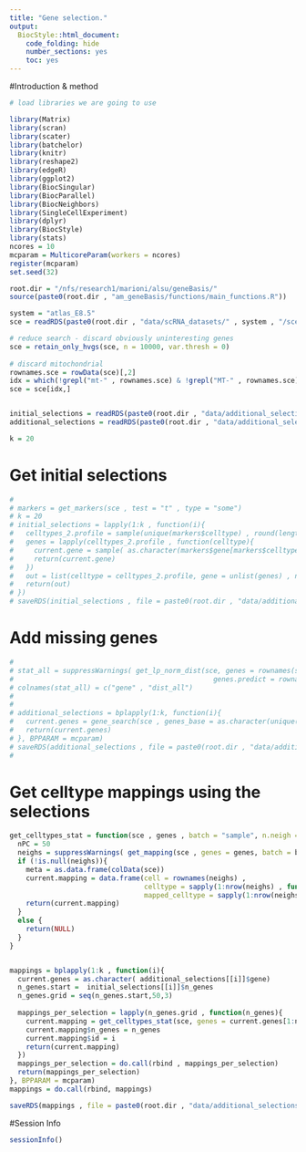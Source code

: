 ```yaml
---
title: "Gene selection."
output:
  BiocStyle::html_document:
    code_folding: hide
    number_sections: yes
    toc: yes  
---
```


#Introduction & method


```r
# load libraries we are going to use

library(Matrix)
library(scran)
library(scater)
library(batchelor)
library(knitr)
library(reshape2)
library(edgeR)
library(ggplot2)
library(BiocSingular)
library(BiocParallel)
library(BiocNeighbors)
library(SingleCellExperiment)
library(dplyr)
library(BiocStyle)
library(stats)
ncores = 10
mcparam = MulticoreParam(workers = ncores)
register(mcparam)
set.seed(32)

root.dir = "/nfs/research1/marioni/alsu/geneBasis/"
source(paste0(root.dir , "am_geneBasis/functions/main_functions.R"))

system = "atlas_E8.5"
sce = readRDS(paste0(root.dir , "data/scRNA_datasets/" , system , "/sce_" , system , ".Rds"))

# reduce search - discard obviously uninteresting genes
sce = retain_only_hvgs(sce, n = 10000, var.thresh = 0)
  
# discard mitochondrial
rownames.sce = rowData(sce)[,2]
idx = which(!grepl("mt-" , rownames.sce) & !grepl("MT-" , rownames.sce) & !grepl("Mt-" , rownames.sce))
sce = sce[idx,]


initial_selections = readRDS(paste0(root.dir , "data/additional_selections/" , system , "/initial_selections.Rds"))
additional_selections = readRDS(paste0(root.dir , "data/additional_selections/" , system , "/additional_selections.Rds"))

k = 20
```

# Get initial selections

```r

# 
# markers = get_markers(sce , test = "t" , type = "some")
# k = 20
# initial_selections = lapply(1:k , function(i){
#   celltypes_2.profile = sample(unique(markers$celltype) , round(length(unique(markers$celltype))/2))
#   genes = lapply(celltypes_2.profile , function(celltype){
#     current.gene = sample( as.character(markers$gene[markers$celltype == celltype]) , 1)
#     return(current.gene)
#   })
#   out = list(celltype = celltypes_2.profile, gene = unlist(genes) , n_genes = length(unique(unlist(genes))))
#   return(out)
# })
# saveRDS(initial_selections , file = paste0(root.dir , "data/additional_selections/" , system , "/initial_selections.Rds"))


```

# Add missing genes

```r

# 
# stat_all = suppressWarnings( get_lp_norm_dist(sce, genes = rownames(sce), batch = "sample" , n.neigh = 5 , nPC = 50 , 
#                                                 genes.predict = rownames(sce) , p = 3) )
# colnames(stat_all) = c("gene" , "dist_all")
# 
# 
# additional_selections = bplapply(1:k, function(i){
#   current.genes = gene_search(sce , genes_base = as.character(unique(initial_selections[[i]]$gene)), n_genes_total = 50, batch = "sample" , stat_all = stat_all)
#   return(current.genes)
# }, BPPARAM = mcparam)
# saveRDS(additional_selections , file = paste0(root.dir , "data/additional_selections/" , system , "/additional_selections.Rds"))
# 

```

# Get celltype mappings using the selections

```r



get_celltypes_stat = function(sce , genes , batch = "sample", n.neigh = 5){
  nPC = 50
  neighs = suppressWarnings( get_mapping(sce , genes = genes, batch = batch, n.neigh = n.neigh, nPC = nPC , get.dist = F , type = "together"))
  if (!is.null(neighs)){
    meta = as.data.frame(colData(sce))
    current.mapping = data.frame(cell = rownames(neighs) ,
                                 celltype = sapply(1:nrow(neighs) , function(i) meta$celltype[meta$cell == rownames(neighs)[i]]) ,
                                 mapped_celltype = sapply(1:nrow(neighs), function(i) getmode(meta$celltype[match(neighs[i,] , meta$cell)] , 1:n.neigh) ))
    return(current.mapping)
  }
  else {
    return(NULL)
  }
}


mappings = bplapply(1:k , function(i){
  current.genes = as.character( additional_selections[[i]]$gene)
  n_genes.start =  initial_selections[[i]]$n_genes
  n_genes.grid = seq(n_genes.start,50,3)
  
  mappings_per_selection = lapply(n_genes.grid , function(n_genes){
    current.mapping = get_celltypes_stat(sce, genes = current.genes[1:n_genes] , batch = "sample")
    current.mapping$n_genes = n_genes
    current.mapping$id = i
    return(current.mapping)
  })
  mappings_per_selection = do.call(rbind , mappings_per_selection)
  return(mappings_per_selection)
}, BPPARAM = mcparam)
mappings = do.call(rbind, mappings)

saveRDS(mappings , file = paste0(root.dir , "data/additional_selections/" , system , "/mappings.Rds"))


```


#Session Info

```r
sessionInfo()
```
